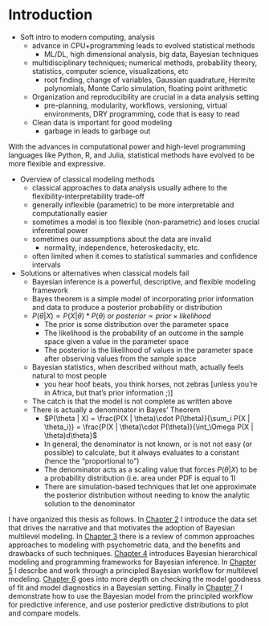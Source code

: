 # Introduction

- Soft intro to modern computing, analysis
  - advance in CPU+programming leads to evolved statistical methods
    - ML/DL, high dimensional analysis, big data, Bayesian techniques
  - multidisciplinary techniques; numerical methods, probability theory, statistics, computer science, visualizations, etc
    - root finding, change of variables, Gaussian quadrature, Hermite polynomials, Monte Carlo simulation, floating point arithmetic
  - Organization and reproducibility are crucial in a data analysis setting
    - pre-planning, modularity, workflows, versioning, virtual environments, DRY programming, code that is easy to read
  - Clean data is important for good modeling
    - garbage in leads to garbage out



With the advances in computational power and high-level programming languages like Python, R, and Julia, statistical methods have evolved to be more flexible and expressive. 



- Overview of classical modeling methods
  - classical approaches to data analysis usually adhere to the flexibility-interpretability trade-off
  - generally inflexible (parametric) to be more interpretable and computationally easier
  - sometimes a model is too flexible (non-parametric) and loses crucial inferential power
  - sometimes our assumptions about the data are invalid
    - normality, independence, heteroskedacity, etc.
  - often limited when it comes to statistical summaries and confidence intervals



- Solutions or alternatives when classical models fail
  - Bayesian inference is a powerful, descriptive, and flexible modeling framework
  - Bayes theorem is a simple model of incorporating prior information and data to produce a posterior probability or distribution
  - $P(\theta | X) \propto P(X | \theta) * P(\theta)$ or $posterior \propto prior \times likelihood$
    - The prior is some distribution over the parameter space
    - The likelihood is the probability of an outcome in the sample space given a value in the parameter space
    - The posterior is the likelihood of values in the parameter space after observing values from the sample space
  - Bayesian statistics, when described without math, actually feels natural to most people
    - you hear hoof beats, you think horses, not zebras [unless you're in Africa, but that's prior information ;)]
  - The catch is that the model is not complete as written above
  - There is actually a denominator in Bayes' Theorem
    - $P(\theta | X) = \frac{P(X | \theta)\cdot P(\theta)}{\sum_i P(X | \theta_i)} = \frac{P(X | \theta)\cdot P(\theta)}{\int_\Omega P(X | \theta)d\theta}$
    - In general, the denominator is not known, or is not not easy (or possible) to calculate, but it always evaluates to a constant (hence the "proportional to")
    - The denominator acts as a scaling value that forces $P(\theta|X)$ to be a probability distribution (i.e. area under PDF is equal to 1)
    - There are simulation-based techniques that let one approximate the posterior distribution without needing to know the analytic solution to the denominator



I have organized this thesis as follows. In [Chapter 2](#motivating-data) I introduce the data set that drives the narrative and that motivates the adoption of Bayesian multilevel modeling. In [Chapter 3](#background) there is a review of common approaches approaches to modeling with psychometric data, and the benefits and drawbacks of such techniques. [Chapter 4](#bayesian-modeling) introduces Bayesian hierarchical modeling and programming frameworks for Bayesian inference. In [Chapter 5](#workflow) I describe and work through a principled Bayesian workflow for multilevel modeling. [Chapter 6](#model-checking) goes into more depth on checking the model goodness of fit and model diagnostics in a Bayesian setting. Finally in [Chapter 7](#predictive-inference) I demonstrate how to use the Bayesian model from the principled workflow for predictive inference, and use posterior predictive distributions to plot and compare models.
